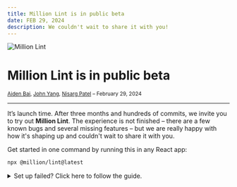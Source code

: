 ```yaml
---
title: Million Lint is in public beta
date: FEB 29, 2024
description: We couldn't wait to share it with you!
---
```



<div className="flex flex-col items-center gap-2 pt-8">

<Image src="/lint/logo.png" alt="Million Lint" height={520} width={1200} />

# Million Lint is in public beta

<small>[Aiden Bai](https://twitter.com/aidenybai), [John Yang](https://twitter.com/fiveseveny), [Nisarg Patel](https://twitter.com/nisargptel) – February 29, 2024</small>

</div>

---

It’s launch time. After three months and hundreds of commits, we invite you to try out **Million Lint**. The experience is not finished – there are a few known bugs and several missing features – but we are really happy with how it's shaping up and couldn't wait to share it with you.

Get started in one command by running this in any React app:

```bash copy
npx @million/lint@latest
```

<details>
  <summary>
    Set up failed? Click here to follow the guide.
  </summary>

<Steps>

### Install NPM package

<Tabs items={['npm', 'pnpm', 'yarn', 'bun']} storageKey="selected-pkg-manager">
  {/* prettier-ignore */}
  <Tab>
  ```bash copy
  npm install @million/lint@latest
  ```
  </Tab>
  {/* prettier-ignore */}
  <Tab>
  ```bash copy
  pnpm install @million/lint@latest
  ```
  </Tab>
  {/* prettier-ignore */}
  <Tab>
  ```bash copy
  yarn add @million/lint@latest
  ```
  </Tab>
  {/* prettier-ignore */}
  <Tab>
  ```bash copy
  bun add @million/lint@latest
  ```
  </Tab>
</Tabs>

### Install VSCode extension

Go to the [VSCode Marketplace](https://marketplace.visualstudio.com/items?itemName=million.million-lint) and install the Million Lint extension.

### Add the compiler to your application

<Tabs items={['Next.js', 'Astro', 'Gatsby', 'Vite','Remix', 'Create React App', 'Webpack', 'Rollup']} storageKey="selected-bundler-compiler">
<Tab>
Million.js is supported within the `/app` ("use client" components only) and `/pages`

```js filename="next.config.mjs"
import MillionCompiler from '@million/lint';

/** @type {import('next').NextConfig} */
const nextConfig = {
  reactStrictMode: true,
};

export default MillionCompiler.next()(nextConfig);
```
</Tab>

<Tab>
```js filename="astro.config.mjs"
import { defineConfig } from "astro/config";
import MillionCompiler from "@million/lint";

export default defineConfig({
   vite: {
     plugins: [MillionCompiler.vite()],
   },
});
```
</Tab>

<Tab>
```js filename="gatsby-node.js"
const MillionCompiler = require("@million/lint");

exports.onCreateWebpackConfig = ({ actions }) => {
  actions.setWebpackConfig({
    plugins: [MillionCompiler.webpack()],
  });
};
````
</Tab>

<Tab>
```js filename="vite.config.js"
import MillionCompiler from "@million/lint";
import react from "@vitejs/plugin-react";
import { defineConfig } from "vite";

export default defineConfig({
  plugins: [MillionCompiler.vite(), react()],
});
````
</Tab>

<Tab>
```js filename="vite.config.js"
import { unstable_vitePlugin as remix } from "@remix-run/dev";
import MillionCompiler from "@million/lint";
import { defineConfig } from "vite";

export default defineConfig({
  plugins: [MillionCompiler.vite(), remix()],
});
```
</Tab>

<Tab>
  <Callout type="warning">
    If you are using a [Create React App (CRA)](https://create-react-app.dev/) Setup, you will need to [configure Craco](https://craco.js.org/docs/getting-started/) before proceeding.
  </Callout>

```js filename="craco.config.js"
const MillionCompiler = require('@million/lint');

module.exports = {
  plugins: [MillionCompiler.craco({ legacyHmr: true })],
};
```
</Tab>

<Tab>
```js filename="webpack.config.js"
const MillionCompiler = require("@million/lint");

module.exports = {
  plugins: [MillionCompiler.webpack()],
};
```
</Tab>

<Tab>
```js filename="rollup.config.js"
import MillionCompiler from "@million/lint";

export default {
  plugins: [MillionCompiler.rollup()],
};
```
</Tab>
</Tabs>

### Run your app!

</Steps>

</details>

Let us know if you have any [questions or feedback](https://million.dev/chat)!

## What is Million Lint?

Million Lint is a VSCode extension that keeps your React website fast. We identify slow code and provide suggestions to fix it. It’s like ESLint, but for performance!

Many developers try to use tools like React Devtools to find unnecessary renders. Unfortunately, most lack the knowledge to properly manage the complexity.

See the difference between React Devtools and Million Lint:

<Tabs items={['React Devtools', 'Million Lint']}>

<Tab>
_Feeling lost? Yeah, us too (+99% of all devs)_

![React Profiler Flamegraph](/lint/profiler.jpeg)

</Tab>

<Tab>
_Get profile information within VSCode!_

<div className="pt-4">
<video src="/lint/renders.mp4" controls autoPlay playsInline />
</div>

</Tab>

</Tabs>

Complicated tools means developers give up. Every developer knows this experience: we insert `console.log` everywhere, catch some promising leads, but nothing happens before "time runs out." Eventually, the slow/buggy code never gets fixed, problems pile up on a backlog, and our end users are hurt.

Are there no better ways to surface performance issues?

### You vs. profilers

Existing instrumentation tools (Sentry, Datadog, etc.) show you the “entire universe” of web data. This can include every function call, network request, user interaction, core web vital, screenshot, memory … a dizzying amount of information to process. As such, these tools have interfaces that are overwhelming.

As for React & Chrome Devtools, they are simply unusable if you don't know what you are doing. And even if you do, it is hard to tell which part of the component re-rendered, or which hook or prop caused this change. Unless you are an expert, the current experience of performance debugging is hostile to most developers.

### Compiler or runtime?

JavaScript compilers enable us to perform static analysis on source code. For performance optimization, static analysis is great for breadth – by writing rules, developers can surface problems across the entire code base. This is why ESLint is so great. The tradeoff is that we can't predict how slow an operation will be without actually running it, making it impossible to implement Million Lint solely as a compiler.

Another approach is thus instrumenting at runtime. The advantage here is we can directly run the app and get rendering information (via the [React Fiber](https://blog.logrocket.com/deep-dive-react-fiber/)), so many of the complexity challenges with static analysis are instantly solved. However, the tradeoff with runtime is that you don’t have the original source (unless you use source maps, which are painful and slow). "Which hook or prop caused this change?" "Which part of the component re-rendered?" We couldn’t answer these questions without the source code.

### In search of a better way

So we went back to the drawing board. For Million Lint, we asked ourselves: how can we have the best of both worlds? We needed to create an profiling experience that didn’t hog build time or runtime; then, support a debugging flow that helped developers find performance problems fast.

Our answer is dynamic analysis – using both static analysis and runtime analysis where it makes sense. Instead of filtering top-down, we follow the necessary data flow to understand each component render and build up from there. This resulted in our custom instrumentation library, designed specifically for React apps.

## _import MillionCompiler from '@million/lint';_

The Million Lint experience starts with a compiler running dynamic analysis on individual React components.

First, the compiler inject handlers:

<Tabs items={['Compiled', 'Raw source']}>
<Tab>
```jsx /Million.capture/
function App({ start }) {

  Million.capture({ start });  // ✨ inject
  const [count, setCount] = Million.capture(useState)(start);  // ✨ inject

  useEffect(
    () => {
      console.log("double: ", count * 2);
    },
    Million.capture([count]),  // ✨ inject
  );

  return Million.capture(  // ✨ inject
    <Button onClick={() => setCount(count + 1)}>{count}</Button>,
  );
}
```
</Tab>
<Tab>
```jsx
function App({ start }) {

  const [count, setCount] = useState(start);

  useEffect(() => {
    console.log('double: ', count * 2);
  }, [count]);

  return <Button onClick={() => setCount(count + 1)}>{count}</Button>;
}
```

</Tab>
</Tabs>

During runtime, these inject handlers capture render, timing, and metadata information as you interact with your web app in dev mode. With this approach, we can get runtime profiling data from running the app, while keeping access to the source code thanks to the JavaScript compiler!

```jsx
// psuedo code of collected data:
[
  {
    kind: 'state',
    count: 7,
    time: 0.1,
    changes: [{ prev: 0, next: 8 }, ...],
  },
  // and so on...
];
```

After capturing the renders, we extend the compiler to asynchronously collect bundle, network, and state manager information without build time overhead. These real-time insights are then fed into the VSCode extension, where you can see the collected information and suggestions to fix it.

<Tabs items={['Render information', 'Bundle sizes']}>

<Tab>

<video src="/lint/renders.mp4" controls autoPlay playsInline />

</Tab>

<Tab>

<video src="/lint/bundles.mp4" controls autoPlay playsInline />

</Tab>

</Tabs>

Lastly, we made **Lint++**, which feeds the collected information into a language model to discover optimization opportunities. So even if you don’t know what you’re doing – Million Lint will show you how!

<div className="pt-6">
<video src="/lint/lint-plus-plus.mp4" controls />
</div>

## How good is Lint++?

Measuring the objective quality of **Lint++** requires a non-trivial dataset, so we are working on an open source React web app optimization benchmark for code-gen models (coming soon!). For now, we have tested **Lint++** on a dozen in-production products between our friends. For a public example, **Lint++** was able to identify and suggest the correct fix to every problem in [a slow, educational React app](https://github.com/3perf/react-workshop-ra) our friend [Ivan Akulov](https://twitter.com/iamakulov) built.

After running **Lint++** on Ivan's `notes` app, it labeled the following problems across 6 components:

- Unstable reference as prop optimization
- Memoizing expensive components
- Caching inline functions
- Suggesting virtualization
- Suggesting `use-context-selector` > `useContext`
- Moving context providers up the tree

We invited an engineer who's never seen the code base before to try speed up the `notes` app. Using Million Lint, he 3x'd the performance of the main page after ~15 minutes of work.

<div className="pt-6">
<video src="/lint/comparison.mp4" controls />
</div>

Of course, `notes` is a small app, and Million Lint wouldn't always find the best fix for every problem. We are working hard to improve its quality – try and please let us know about your experience!

## How will we make money from this?

In the next few weeks, we will open source the Million Lint compiler and the VSCode extension. Both the compiler and in-editor annotations are free to use forever. Our focus is to build a great developer tool, and we believe that the best way to build a great developer tool is to build it in the open.

To earn a living, we will charge the **Lint++** service at $20 per month for 100 lints. For more frequent users, we are still working on the details, but the idea is to charge based on the number of lints you translate to code. We believe this aligns our incentives with yours: we only make money when we make your app faster.

## The road to Million Lint 1.0

We are still in the very early days of experimentation! Million Lints focuses on solving unnecessary re-renders right now (but we understand this is [not a problem](https://react.dev/blog/2024/02/15/react-labs-what-we-have-been-working-on-february-2024) for long 🫡) and will move on to handling slow-downs arising from the React ecosystem: state managers, animations, bundle sizes, waterfalls, etc. Our eventual goal is to create a toolchain which keeps your whole web infrastructure fast, automatically - frontend to backend.

We would like to [invite you on this journey](https://million.dev/chat) with us to make the best possible web performance developer tool. Million Lint is our very first step. Try it out and let us know what pieces are missing!

## How can I help?

We are looking for talented frontend and pl/ml engineers to join us in the Bay Area.

At Million, we have a simple thesis for software performance – we can build tools that make *anyone* a performance expert. Developers should think only of shipping features and fixing bugs – not keeping their code fast. We plan to start with React, then extend to the broader frontend, backend, and other platforms.

If you feel like you missed the beginning of Million.js, get in on this. The fun of the beginning is how much you get to shape 🔜 [My email](mailto:aiden@million.dev)

<br />

<div className="flex flex-col items-center gap-4 pt-4">
  <Image src="/lint/team.png" alt="the Million team" height={450} width={600} />
  <small>
    _the Million team + [Ivan Akulov](https://twitter.com/iamakulov) fixing
    React performance one step at a time. Join us!_
  </small>
</div>
